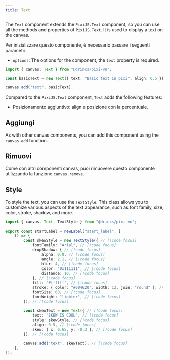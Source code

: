 ```yaml
---
title: Text
---
```


The `Text` component extends the `PixiJS.Text` component, so you can use all the methods and properties of `PixiJS.Text`. It is used to display a text on the canvas.

Per inizializzare questo componente, è necessario passare i seguenti parametri:

* `options`: The options for the component, the `text` property is required.

```ts
import { canvas, Text } from "@drincs/pixi-vn";

const basicText = new Text({ text: "Basic text in pixi", align: 0.5 });

canvas.add("text", basicText);
```

Compared to the `PixiJS.Text` component, `Text` adds the following features:

* Posizionamento aggiuntivo: <DynamicLink href="/start/canvas-position">align e posizione con la percentuale</DynamicLink>.

## Aggiungi

As with other canvas components, you can add this component using the <DynamicLink href="/start/canvas-functions#add-a-canvas-component">`canvas.add`</DynamicLink> function.

## Rimuovi

Come con altri componenti canvas, puoi rimuovere questo componente utilizzando la funzione <DynamicLink href="/start/canvas-functions#remove-a-canvas-component">`canvas.remove`</DynamicLink>.

## Style

To style the text, you can use the `TextStyle`. This class allows you to customize various aspects of the text appearance, such as font family, size, color, stroke, shadow, and more.

```ts tab="labels/startLabel.ts"
import { canvas, Text, TextStyle } from "@drincs/pixi-vn";

export const startLabel = newLabel("start_label", [
    () => {
        const skewStyle = new TextStyle({ // [!code focus]
            fontFamily: "Arial", // [!code focus]
            dropShadow: { // [!code focus]
                alpha: 0.8, // [!code focus]
                angle: 2.1, // [!code focus]
                blur: 4, // [!code focus]
                color: "0x111111", // [!code focus]
                distance: 10, // [!code focus]
            }, // [!code focus]
            fill: "#ffffff", // [!code focus]
            stroke: { color: "#004620", width: 12, join: "round" }, // [!code focus]
            fontSize: 60, // [!code focus]
            fontWeight: "lighter", // [!code focus]
        }); // [!code focus]

        const skewText = new Text({ // [!code focus]
            text: "SKEW IS COOL", // [!code focus]
            style: skewStyle, // [!code focus]
            align: 0.5, // [!code focus]
            skew: { x: 0.65, y: -0.3 }, // [!code focus]
        }); // [!code focus]

        canvas.add("text", skewText); // [!code focus]
    },
]);
```

